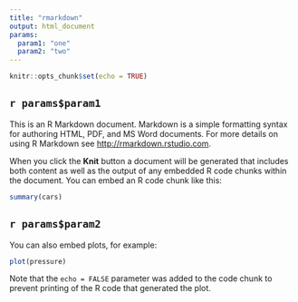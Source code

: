 ```yaml
---
title: "rmarkdown"
output: html_document
params:
  param1: "one"
  param2: "two"
---
```


```r
knitr::opts_chunk$set(echo = TRUE)
```

## `r params$param1`

This is an R Markdown document. Markdown is a simple formatting syntax for authoring HTML, PDF, and MS Word documents. For more details on using R Markdown see <http://rmarkdown.rstudio.com>.

When you click the **Knit** button a document will be generated that includes both content as well as the output of any embedded R code chunks within the document. You can embed an R code chunk like this:

```r
summary(cars)
```

## `r params$param2`

You can also embed plots, for example:

```r
plot(pressure)
```

Note that the `echo = FALSE` parameter was added to the code chunk to prevent printing of the R code that generated the plot.
